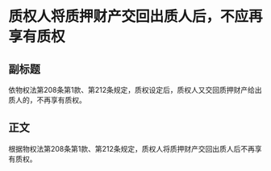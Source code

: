 # 质权人将质押财产交回出质人后，不应再享有质权
## 副标题
依物权法第208条第1款、第212条规定，质权设定后，质权人又交回质押财产给出质人的，不再享有质权。
## 正文
根据物权法第208条第1款、第212条规定，质权人将质押财产交回出质人后不再享有质权。